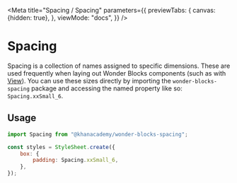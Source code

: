 


<Meta
    title="Spacing / Spacing"
    parameters={{
        previewTabs: {
            canvas: {hidden: true},
        },
        viewMode: "docs",
    }}
/>

# Spacing

<ComponentInfo name={packageConfig.name} version={packageConfig.version} />

Spacing is a collection of names assigned to specific dimensions. These are used
frequently when laying out Wonder Blocks components (such as with
[View](/docs/core-view--default)). You can use these sizes directly by
importing the `wonder-blocks-spacing` package and accessing the named property
like so: `Spacing.xxSmall_6`.

<SpacingTable />

## Usage

```js
import Spacing from "@khanacademy/wonder-blocks-spacing";

const styles = StyleSheet.create({
    box: {
        padding: Spacing.xxSmall_6,
    },
});
```
